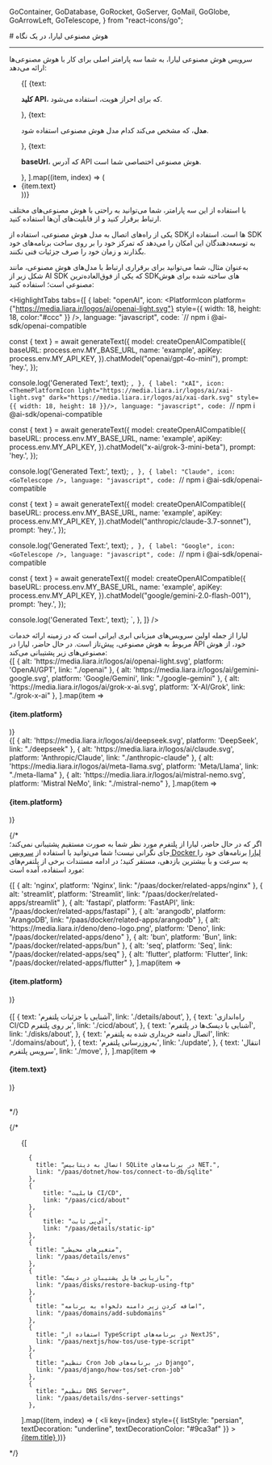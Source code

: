   GoContainer,
  GoDatabase,
  GoRocket,
  GoServer,
  GoMail,
  GoGlobe,
  GoArrowLeft,
  GoTelescope,
} from "react-icons/go";


<Layout>
<Head>
<title>مستندات هوش مصنوعی در یک نگاه - لیارا</title>
<meta property="og:title" content="مستندات خدمات رایانش ابری لیارا" />
<meta property="og:description" content="مستندات مربوط به آشنایی با هوش مصنوعی‌های لیارا در یک نگاه، ویژگی‌ها و امکانات آن"  />
<meta property="og:image" content="https://media.liara.ir/logos/liara-poster.jpg" />
</Head>
# هوش مصنوعی لیارا، در یک نگاه
<hr className="mb-2" />

<Section id='how-to-work-with-liara-ai' title='چگونه از سرویس هوش مصنوعی لیارا استفاده کنیم؟' />

سرویس هوش مصنوعی لیارا، 
به شما سه پارامتر اصلی برای کار با هوش مصنوعی‌ها ارائه می‌دهد:


<div className="h-2" />
<ul className="pr-4">
  {[
    {text: <p><b>کلید API</b>، که برای احراز هویت، استفاده می‌شود.</p>},
    {text: <p><b>مدل</b>، که مشخص می‌کند کدام مدل هوش مصنوعی استفاده شود.</p>},
    {text: <p><b>baseUrl</b>، که آدرس API هوش مصنوعی اختصاصی شما است.</p>},
  ].map((item, index) => (
    <li
      key={index}
      style={{
        textDecorationColor: "#9ca3af",
        listStyle:"disc"
      }}
    >
     {item.text}
    </li>
  ))}
</ul>

<div className="h-2" />

با استفاده از این سه پارامتر، شما می‌توانید به راحتی با هوش مصنوعی‌های مختلف ارتباط برقرار کنید و از قابلیت‌های آن‌ها استفاده کنید.

<div className="h-4" />

یکی از راه‌های اتصال به مدل هوش مصنوعی، استفاده از SDKها است. 
استفاده از SDK به توسعه‌دهندگان این امکان را می‌دهد که تمرکز خود را بر روی ساخت برنامه‌های خود بگذارند و زمان خود را صرف جزئیات فنی نکنند. 

<div className="h-4" />

به‌عنوان مثال، شما می‌توانید برای برقراری ارتباط با مدل‌های هوش مصنوعی، مانند شکل زیر از <Important>AI SDK</Important> که یکی از فوق‌العاده‌ترین SDKهای ساخته شده برای هوش مصنوعی است؛ استفاده کنید:


<HighlightTabs
  tabs={[
    {
      label: "openAI",
      icon: <PlatformIcon platform={"https://media.liara.ir/logos/ai/openai-light.svg"} style={{ width: 18, height: 18, color:"#ccc" }} />,
      language: "javascript",
      code: `// npm i @ai-sdk/openai-compatible

const { text } = await generateText({
  model: createOpenAICompatible({
    baseURL: process.env.MY_BASE_URL,
    name: 'example',
    apiKey: process.env.MY_API_KEY,
  }).chatModel("openai/gpt-4o-mini"),
  prompt: 'hey.',
});

console.log('Generated Text:', text);
`,
    },
    {
      label: "xAI",
        icon: <ThemePlatformIcon light="https://media.liara.ir/logos/ai/xai-light.svg" dark="https://media.liara.ir/logos/ai/xai-dark.svg" style={{ width: 18, height: 18 }}/>,
      language: "javascript",
      code: `// npm i @ai-sdk/openai-compatible

const { text } = await generateText({
  model: createOpenAICompatible({
    baseURL: process.env.MY_BASE_URL,
    name: 'example',
    apiKey: process.env.MY_API_KEY,
  }).chatModel("x-ai/grok-3-mini-beta"),
  prompt: 'hey.',
});

console.log('Generated Text:', text);
`,
    },
    {
      label: "Claude",
      icon: <GoTelescope />,
      language: "javascript",
      code: `// npm i @ai-sdk/openai-compatible

const { text } = await generateText({
  model: createOpenAICompatible({
    baseURL: process.env.MY_BASE_URL,
    name: 'example',
    apiKey: process.env.MY_API_KEY,
  }).chatModel("anthropic/claude-3.7-sonnet"),
  prompt: 'hey.',
});

console.log('Generated Text:', text);
`,
    },
    {
      label: "Google",
      icon: <GoTelescope />,
      language: "javascript",
      code: `// npm i @ai-sdk/openai-compatible

const { text } = await generateText({
  model: createOpenAICompatible({
    baseURL: process.env.MY_BASE_URL,
    name: 'example',
    apiKey: process.env.MY_API_KEY,
  }).chatModel("google/gemini-2.0-flash-001"),
  prompt: 'hey.',
});

console.log('Generated Text:', text);
`,
    },
  ]}
/>


<Section id="liara-provided-ais" title="API لیارا، از چه AIهایی پشتیبانی می‌کند؟" />
لیارا از جمله اولین سرویس‌های میزبانی ابری ایرانی است که در زمینه ارائه خدمات مربوط به هوش مصنوعی، پیش‌تاز است. 
در حال حاضر، لیارا در API خود، از هوش مصنوعی‌های زیر پشتیبانی می‌کند:

<div className="h-4" />
<div className="grid md:grid-cols-3 gap-4">
            {[
    { alt: 'https://media.liara.ir/logos/ai/openai-light.svg', platform: 'OpenAI/GPT', link: "./openai" },
    { alt: 'https://media.liara.ir/logos/ai/gemini-google.svg', platform: 'Google/Gemini', link: "./google-gemini" },
    { alt: 'https://media.liara.ir/logos/ai/grok-x-ai.svg', platform: 'X-AI/Grok', link: "./grok-x-ai" },
  ].map(item =>
              <Link href={item.link}>
                <Card className="flex cursor-pointer w-full items-center justify-between">
                  <div className="flex items-center gap-3">
                    <div className="w-[40px] p-1  bg-[#333] rounded-lg">
                      <PlatformIcon platform={item.alt} />
                    </div>
                    <h4>
                      {item.platform}
                    </h4>
                  </div>
                  <GoArrowLeft className="ml-1" />
                </Card>
              </Link>
            )}
          </div>
<div className="h-4" />

<div className="grid md:grid-cols-4 gap-4">
            {[
    { alt: 'https://media.liara.ir/logos/ai/deepseek.svg', platform: 'DeepSeek', link: "./deepseek" },
    { alt: 'https://media.liara.ir/logos/ai/claude.svg', platform: 'Anthropic/Claude', link: "./anthropic-claude" },
    { alt: 'https://media.liara.ir/logos/ai/meta-llama.svg', platform: 'Meta/Llama', link: "./meta-llama" },
    { alt: 'https://media.liara.ir/logos/ai/mistral-nemo.svg', platform: 'Mistral NeMo', link: "./mistral-nemo" },
    ].map(item =>
              <Link href={item.link}>
                <Card className="flex cursor-pointer w-full items-center justify-between">
                  <div className="flex items-center gap-3">
                    <div className="w-[40px] p-1  bg-[#333] rounded-lg">
                      <PlatformIcon platform={item.alt} />
                    </div>
                    <h4>
                      {item.platform}
                    </h4>
                  </div>
                  <GoArrowLeft className="ml-1" />
                </Card>
              </Link>
            )}
          </div>

{/* <br />
اگر که در حال حاضر، لیارا از پلتفرم مورد نظر شما به صورت مستقیم پشتیبانی نمی‌کند؛ جای نگرانی نیست! شما می‌توانید با استفاده از <a href="/paas/docker/getting-started" className="text-[#2196f3] ">سرویس Docker لیارا</a> برنامه‌های خود را به سرعت و با بیشترین بازدهی، مستقر کنید؛ در ادامه مستندات برخی از پلتفرم‌های مورد استفاده، آمده است:
<br />

<div className="grid md:grid-cols-4 gap-4">
            {[
    { alt: 'nginx', platform: 'Nginx', link: "/paas/docker/related-apps/nginx" },
    { alt: 'streamlit', platform: 'Streamlit', link: "/paas/docker/related-apps/streamlit" },
    { alt: 'fastapi', platform: 'FastAPI', link: "/paas/docker/related-apps/fastapi" },
    { alt: 'arangodb', platform: 'ArangoDB', link: "/paas/docker/related-apps/arangodb" },
    { alt: 'https://media.liara.ir/deno/deno-logo.png', platform: 'Deno', link: "/paas/docker/related-apps/deno" },
    { alt: 'bun', platform: 'Bun', link: "/paas/docker/related-apps/bun" },
    { alt: 'seq', platform: 'Seq', link: "/paas/docker/related-apps/seq" },
    { alt: 'flutter', platform: 'Flutter', link: "/paas/docker/related-apps/flutter" },
  ].map(item =>
              <Link href={item.link}>
                <Card className="flex cursor-pointer w-full items-center justify-between">
                  <div className="flex items-center gap-3">
                    <div className="w-[40px] p-1  bg-[#333] rounded-lg">
                      <PlatformIcon platform={item.alt} />
                    </div>
                    <h4>
                      {item.platform}
                    </h4>
                  </div>
                  <GoArrowLeft className="ml-1" />
                </Card>
              </Link>
            )}
          </div>


<br />

<Section id='also-read' title='همچنین بخوانید:' />
<div className="grid md:grid-cols-3 gap-4">
            {[
    {
      text: 'آشنایی با جزئیات پلتفرم',
      link: './details/about',
    },
    {
      text: 'راه‌اندازی CI/CD بر روی پلتفرم',
      link: './cicd/about',
    },
    {
      text: 'آشنایی با دیسک‌ها در پلتفرم',
      link: './disks/about',
    },
    {
      text: 'اتصال دامنه خریداری شده به پلتفرم',
      link: './domains/about',
    },
    {
      text: 'به‌روزرسانی پلتفرم',
      link: './update',
    },
    {
      text: 'انتقال سرویس پلتفرم',
      link: './move',
    },
  ].map(item =>
              <Link href={item.link}>
                <Card className="flex cursor-pointer w-full items-center justify-between">
                  <div className="flex items-center gap-3">
                    <h4>
                      {item.text}
                    </h4>
                  </div>
                  <GoArrowLeft className="ml-1" />
                </Card>
              </Link>
            )}
          </div>

<br /> */}

{/* 
<Section id="most-visited-docs" title="پربازدیدترین مستندات پلتفرم" />
<ul className="pr-4">
  {[

      {
        title: "اتصال به دیتابیس SQLite در برنامه‌های NET.",
        link: "/paas/dotnet/how-tos/connect-to-db/sqlite"
      },
      {
          title: "قابلیت CI/CD",
          link: "/paas/cicd/about"
      },
      {
          title: "آی‌پی ثابت",
          link: "/paas/details/static-ip"
      },
      {
        title: "متغیرهای محیطی",
        link: "/paas/details/envs"
      },
      {
        title: "بازیابی فایل پشتیبان در دیسک‌",
        link: "/paas/disks/restore-backup-using-ftp"
      },
      {
        title: "اضافه کردن زیر دامنه دلخواه به برنامه",
        link: "/paas/domains/add-subdomains"
      },
      {
        title: "استفاده از TypeScript در برنامه‌های NextJS",
        link: "/paas/nextjs/how-tos/use-type-script"
      },
      {
        title: "تنظیم Cron Job در برنامه‌های Django",
        link: "/paas/django/how-tos/set-cron-job"
      },
      {
        title: "تنظیم DNS Server",
        link: "/paas/details/dns-server-settings"
      },
      


    
  ].map((item, index) => (
    <li
      key={index}
      style={{
        listStyle: "persian",
        textDecoration: "underline",
        textDecorationColor: "#9ca3af"
      }}
    >
      <a
        className="flex w-[max-content] items-center gap-2 text-[18px] mt-4"
        href={item.link}
      >
        {item.title}
        <GoArrowLeft className="ml-2 text-[15px] text-[gray]" />
      </a>
    </li>
  ))}
</ul> */}

</Layout>